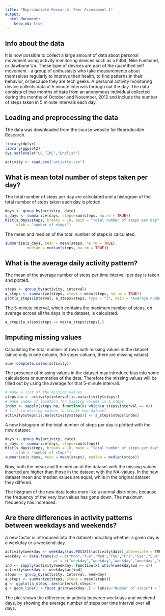 ```yaml
---
title: "Reproducible Research: Peer Assessment 1"
output: 
  html_document:
    keep_md: true
---
```


## Info about the data

It is now possible to collect a large amount of data about personal movement 
using activity monitoring devices such as a Fitbit, Nike Fuelband, or Jawbone 
Up. These type of devices are part of the quantified self movement - a group 
of enthusiasts who take measurements about themselves regularly to improve their 
health, to find patterns in their behavior, or because they are tech geeks.
A personal activity monitoring device collects data at 5 minute intervals 
through out the day. The data consists of two months of data from an anonymous 
individual collected during the months of October and November, 2012 and include 
the number of steps taken in 5 minute intervals each day.

## Loading and preprocessing the data

The data was downloaded from the course website for Reproducible Research.

```r
library(dplyr)
library(ggplot2)
Sys.setlocale("LC_TIME","English")
```

```r
activity <- read.csv("activity.csv")
```

## What is mean total number of steps taken per day?

The total number of steps per day are calculated and a histogram of the total 
number of steps taken each day is plotted.

```r
days <- group_by(activity, date)
s_days <- summarize(days, steps=sum(steps, na.rm = TRUE))
hist(s_days$steps, breaks = 10, main = "Total number of steps per day", 
     xlab = "number of steps")
```

The mean and median of the total number of steps is calculated.

```r
summarize(s_days, mean = mean(steps, na.rm = TRUE), 
          median = median(steps, na.rm = TRUE))
```

## What is the average daily activity pattern?

The mean of the average number of steps per time intervall per day is taken and 
plotted.

```r
steps <- group_by(activity, interval)
a_steps <- summarize(steps, steps = mean(steps, na.rm = TRUE))
plot(a_steps$interval, a_steps$steps, type = "l", main = "Average number of steps per time intervall per day", xlab = "time intervall", ylab = "average number of steps")
```

The 5-minute interval, which contains the maximum number of steps, on average across all the days in the dataset, is calculated.

```r
a_steps[a_steps$steps == max(a_steps$steps),]
```

## Imputing missing values

Calculating the total number of rows with missing values in the dataset (since only in one column, the steps-column, there are missing values):

```r
sum(!complete.cases(activity))
```

The presence of missing values in the dataset may introduce bias into some calculations or summaries of the data. Therefore the missing values will be filled out by using the average for that 5-minute intervall. 

```r
# make a list of the missing values
steps.na <- activity$interval[is.na(activity$steps)]
# make index of location for missing values in a_steps
index <- sapply(steps.na, function(x) which(a_steps$interval == x))
# fill in missing values to create new dataset
activity$steps[is.na(activity$steps)] <- a_steps$steps[index]
```

A new histogram of the total number of steps per day is plotted with the new dataset.

```r
days <- group_by(activity, date)
s_days <- summarize(days, steps=sum(steps))
hist(s_days$steps, breaks = 10, main = "Total number of steps per day", 
     xlab = "number of steps")
summarize(s_days, mean = mean(steps), median = median(steps))
```

Now, both the mean and the median of the dataset with the missing values inserted are higher than those in the dataset with the NA-values. In the new dataset mean and median values are equal, while in the original dataset they differed.

The histgram of the new data looks more like a normal distribtion, because the frequency of the very low values has gone down. The maximum frequency has increased. 

## Are there differences in activity patterns between weekdays and weekends?

A new factor is introduced into the dataset indicating whether a given day is a weekday or a weekend-day.

```r
activity$weekday <- weekdays(as.POSIXlt(activity$date),abbreviate = TRUE)
weekday <- data.frame(wd = c("Mon","Tue","Wed","Thu","Fri","Sat","Sun"), 
                      wc = c("weekday","weekday","weekday","weekday","weekday","weekend","weekend"))
ind <- sapply(activity$weekday, function(x) which(weekday$wd == x))
activity$weekday <- weekday$wc[ind]
steps <- group_by(activity, interval, weekday)
a_steps <- summarize(steps, steps = mean(steps))
g <- ggplot(a_steps, aes(interval,steps))
g + geom_line() + facet_grid(weekday~.) + labs(y="Number of steps") + labs(x="Interval")
```

The plot shows the difference in activity between weekdays and weekend days, by showing the average number of steps per time interval over all days.
